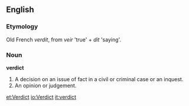 ==English==
===Etymology===
Old French ''verdit'', from ''veir'' 'true' + ''dit'' 'saying'.

===Noun===
'''verdict'''
#A decision on an issue of fact in a civil or criminal case or an inquest.
#An opinion or judgement.

[[et:Verdict]]
[[io:Verdict]]
[[it:verdict]]
